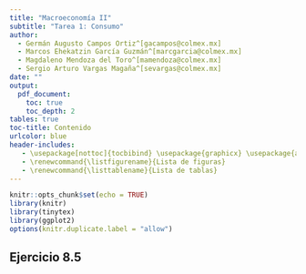 ---
title: "Macroeconomía II"
subtitle: "Tarea 1: Consumo"
author: 
  - Germán Augusto Campos Ortiz^[gacampos@colmex.mx] 
  - Marcos Ehekatzin García Guzmán^[marcgarcia@colmex.mx]
  - Magdaleno Mendoza del Toro^[mamendoza@colmex.mx]
  - Sergio Arturo Vargas Magaña^[sevargas@colmex.mx]
date: ""
output: 
  pdf_document:
    toc: true
    toc_depth: 2
tables: true
toc-title: Contenido
urlcolor: blue
header-includes:
   - \usepackage[nottoc]{tocbibind} \usepackage{graphicx} \usepackage{amsmath} \usepackage{fancyhdr} \pagestyle{fancy} \usepackage{enumitem} \fancyhead[L]{\includegraphics[width=3.5cm]{colmex.jpg}}
   - \renewcommand{\listfigurename}{Lista de figuras}
   - \renewcommand{\listtablename}{Lista de tablas}
---


\newpage 
 

```{r setup, include=FALSE}
knitr::opts_chunk$set(echo = TRUE)
library(knitr)
library(tinytex)
library(ggplot2)
options(knitr.duplicate.label = "allow")
```


## Ejercicio 8.5

\begin{enumerate}[label=(\alph*)]

%-------------------------------------------------------------------------------

\item Find the Euler equation relating $C_t$ to expectations concerning $C_{t+1}$.


Para encontrar la ecuación de Euler es necesario tener en cuenta el problema de maximización del consumidor:


\begin{equation}
\max_{C_t} \sum_{t=1}^{T} \frac{1}{(1+\rho)^t}\frac{(C_t)^{-\theta}}{(1-\theta)} \\
\quad \textrm{s.a.} \quad A_0+E[\sum_{t=1}^{T}\frac{Y_t}{(1+r)^t}]=\sum_{t=1}^{T}\frac{C_t}{(1+r)^t}
\end{equation}

Que se resume en la resolución del siguiente lagrangiano:

\begin{equation}
\mathcal{L}= \sum_{t=1}^{T} \frac{1}{(1+\rho)^t}\frac{(C_t)^{-\theta}}{(1-\theta)}+\\
\lambda[ A_0+E[\sum_{t=1}^{T}\frac{Y_t}{(1+r)^t}]-\sum_{t=1}^{T}\frac{C_t}{(1+r)^t}]
\end{equation}

Obteniendo la condición de primero orden para $C_t$:
\begin{equation}
\frac{\partial \mathcal{L}}{\partial C_t}=\frac{C_t^{-\theta}}{(1+\rho)^t}-\frac{\lambda}{(1+r)^t}= 0
\end{equation}

Lo anterior implica que $\lambda=[\frac{1+r}{1+\rho}]^tC_t^{-\theta}$ para cualquier periodo $t$. Tomando los periodos $t$ y $t+1$ obtenemos e igualando $\lambda$ obtenemos:

\begin{equation}
[\frac{1+r}{1+\rho}]^t C_t^{-\theta}=[\frac{1+r}{1+\rho}]^{t+1}C_{t+1}^{-\theta} \quad \forall \quad t=1,2,...,T-1
\end{equation}

Lo que resulta en: 

\begin{equation}
\frac{C_t^{-\theta}}{(1+\rho)^t}=\frac{1+r}{(1+\rho)^{t+1}}C_{t+1}^{-\theta} \quad \forall \quad t=1,2,...,T-1 
\label{eq:consumo}
\end{equation}

Para obtener la ecuación de Euler es útil suponer descenso en el nivel de consumo en el periodo $t$ de $dC$. Dicho descenso provocaría una reducción de la utilidad de $C_t^{\theta}dC$. 

Si el consumidor es un agente maximizador se espera que la reducción de la utilidad en el periodo $t$ sea contrarrestada por un aumento en la utilidad esperada en el siguiente periodo, de tal forma que:\footnote{Derivado de la ecuación \ref{eq:consumo} se sabe que el consumidor espera consumir en el periodo $t+1$ hasta que se cumpla $\frac{C_t^{-\theta}}{(1+\rho)^t}=\frac{1+r}{(1+\rho)^{t+1}}C_{t+1}^{-\theta}$.}

\begin{equation}
C_t^{\theta}dC = (1+\rho) E_t[(1+r) C_{t+1}^{-\theta}dC]
\end{equation}

Por lo que la ecuación de Euler resultante es: \footnote{Para este resultado se necesita que la tasa de interés nosean una variable aleatoria. Además es útil recordar que el cambio $dC$ en $t$ y $t_1$ es igual si el agente es maximizador.}


\begin{equation}
C_t^{\theta} = \frac{1+r}{1+\rho}E_t[C_{t+1}^{-\theta}]
\label{eq: Euler}
\end{equation}

%-------------------------------------------------------------------------------

\item Suppose that the log of income is distributed normally, and that as a result the log of $C_{t+1}$ is distributed normally: let $\sigma^2$ denote its variance conditional on information available at time $t$. Rewite the expression in part (\textit{a}) in terms of $ln C_t$, $E_t[lnC_{t+1}]$, $\sigma^2$, and the parameters $r$, $\rho$, and $\theta$.


Usando el \textit{hint} de la pregunta (si $x\sim N(\mu,\sigma^2)$, entonces $E[x]=e^{\mu}e^{V/2}$) y sustituyendo $x=lnC{t+1}^{-\theta}$, obtenemos:

\begin{equation}
\begin{aligned}
E[e^{lnC_{t+1}^{-\theta}}]=[e^{E[-\theta lnC_{t+1}]}e^{Var[-\theta lnC_{t+1}]/2}] \\
= e^{-\theta E[lnC_{t+1}]}e^{\theta^2 \sigma^2/2}
\end{aligned}
\label{eq: esperanza}
\end{equation}


Sustituyendo el resultado de la ecuación \ref{eq: esperanza} en la ecuación \ref{eq: Euler} y aplicándole logaritmos a ambos lados tenemos:

\begin{equation}
\begin{aligned}
-\theta lnC_t=ln[\frac{1+r}{1+\rho}]-\theta E[lnC_{t+1}] \\
=ln(1+r)-ln(1+\rho)-\theta E[lnC_{t+1}]+\theta^2 \frac{\sigma^2}{2} \\
\end{aligned}
\end{equation}

Dividiendo ambos lados entre $-\theta$ se obtiene:

\begin{equation}
lnC_t=-\frac{ln(1+r)-ln(1+\rho)}{\theta} + E[lnC_{t+1}]-\theta \frac{\sigma^2}{2}
\label{eq: log}
\end{equation}

%-------------------------------------------------------------------------------

\item Show that if $r$ and $\sigma^2$ are constant over time, the result in (\textit{b}) implies that the log of consumption follows a random walk with drift: $lnC_t = a+lnC_t+u_{t+1}$, where $u$ is white noise.


Reordenando la ecuación \ref{eq: log}:

\begin{equation}
E[ln C_{t+1}]= ln C_t +\frac{ln(1+r)-ln(1+\rho)}{\theta} +\theta \frac{\sigma^2}{2}
\label{eq: variacion}
\end{equation}

En la ecuación \ref{eq: variacion} podemos ver que, gracias a que la varianza y $\theta$ son constantes a través del tiempo, se espera que el consumo del periodo $t+1$ variará en una cantidad constante $ln C_t +\frac{ln(1+r)-ln(1+\rho)}{\theta} +\theta \frac{\sigma^2}{2}$  para cualquier $t=1,2,...$.

Incluyendo un término de error $\epsilon_t$ tal que $E[\epsilon_t]=0$ la ecuación resultante es:

\begin{equation}
E[ln C_{t+1}]= ln C_t +\frac{ln(1+r)-ln(1+\rho)}{\theta} +\theta \frac{\sigma^2}{2}+\epsilon_t
\label{eq: random}
\end{equation}

Que tiene la forma de una caminata aleatoria con deriva, en donde el término  $ln C_t +\frac{ln(1+r)-ln(1+\rho)}{\theta} +\theta \frac{\sigma^2}{2}$ es el componente de deriva ($a$).

%-------------------------------------------------------------------------------

\item How do changes in each $r$ and $\sigma^2$  affect the expected consumption growth in light of the discussion of precautionary saving in Section 8.6.

El aumento esperado del consumo se define como $E[C_{t+1}]-E[C_t]$, por lo que de la ecuación \ref{eq: variacion} obtenemos

\begin{equation}
E[ln C_{t+1}] - ln C_t = \frac{ln(1+r)-ln(1+\rho)}{\theta} +\theta \frac{\sigma^2}{2}
\label{eq: crecimiento}
\end{equation}

Derivando \ref{eq: crecimiento} con respecto a $r$ se obtiene:

\begin{equation}
\frac{\partial[E[ln C_{t+1}] - ln C_t]}{\partial r} = \frac{1}{\theta (1+r)} >0
\label{eq: r}
\end{equation}

La ecuación \ref{eq: r} indica que a una mayor tasa de interés el crecimiento esperado del consumo también será mayor. Además, entre mayor sea la elasticidad intertemporal del consumo ($\theta$) el crecimiento del consumo esperado será menor.

Por otra parte, drivando \ref{eq: crecimiento} con respecto a $\sigma^2$ se obtiene:

\begin{equation}
\frac{\partial[E[ln C_{t+1}] - ln C_t]}{\partial \sigma^2} = \frac{\theta}{2} >0
\label{eq: var}
\end{equation}

Es fácil comprobar que la función de utilidad ARRC tiene una tercera derivada positiva, de tal forma que: 

\begin{equation}

u'''(C_t) = (\theta^2 - \theta)C_t^{\theta-2}

\end{equation}

Esto implica que, con esta función utilidad, la utilidad marginal $u'(C_t)$ es una función convexa de $C$. De tal forma que $E_t[u'(C_{t+1})] > u'(E_t[C_{t+1}])$, por lo que una reducción marginal en $C_t$ incrementa la utilidad esperada, por lo que el consumo se reduce y aumenta el ahorro. Es decir, se exhiben ahorros precautorios.

\end{enumerate}


